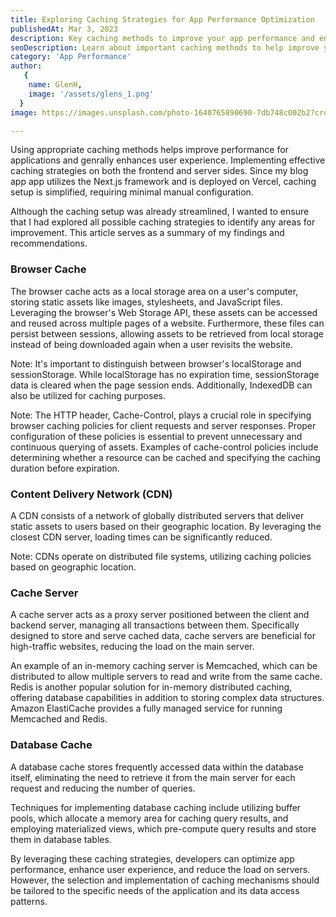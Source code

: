 ```yaml
---
title: Exploring Caching Strategies for App Performance Optimization
publishedAt: Mar 3, 2023
description: Key caching methods to improve your app performance and enhance the user experience.
seoDescription: Learn about important caching methods to help improve your app performance and enhance the user experience.
category: 'App Performance'
author:
   {
    name: GlenH,
    image: '/assets/glens_1.png'
  }
image: https://images.unsplash.com/photo-1640765890690-7db748c002b2?crop=entropy&cs=tinysrgb&fit=crop&fm=jpg&h=480&ixid=MnwxfDB8MXxyYW5kb218MHx8fHx8fHx8MTY4NDU3MzgwOQ&ixlib=rb-4.0.3&q=80&utm_campaign=api-credit&utm_medium=referral&utm_source=unsplash_source&w=640

---
```



Using appropriate caching methods helps improve performance for applications and genrally enhances user experience. Implementing effective caching strategies on both the frontend and server sides. Since my blog app app utilizes the Next.js framework and is deployed on Vercel, caching setup is simplified, requiring minimal manual configuration.

Although the caching setup was already streamlined, I wanted to ensure that I had explored all possible caching strategies to identify any areas for improvement. This article serves as a summary of my findings and recommendations.

### Browser Cache

The browser cache acts as a local storage area on a user's computer, storing static assets like images, stylesheets, and JavaScript files. Leveraging the browser's Web Storage API, these assets can be accessed and reused across multiple pages of a website. Furthermore, these files can persist between sessions, allowing assets to be retrieved from local storage instead of being downloaded again when a user revisits the website.

Note: It's important to distinguish between browser's localStorage and sessionStorage. While localStorage has no expiration time, sessionStorage data is cleared when the page session ends. Additionally, IndexedDB can also be utilized for caching purposes.

Note: The HTTP header, Cache-Control, plays a crucial role in specifying browser caching policies for client requests and server responses. Proper configuration of these policies is essential to prevent unnecessary and continuous querying of assets. Examples of cache-control policies include determining whether a resource can be cached and specifying the caching duration before expiration.

### Content Delivery Network (CDN)

A CDN consists of a network of globally distributed servers that deliver static assets to users based on their geographic location. By leveraging the closest CDN server, loading times can be significantly reduced.

Note: CDNs operate on distributed file systems, utilizing caching policies based on geographic location.

### Cache Server

A cache server acts as a proxy server positioned between the client and backend server, managing all transactions between them. Specifically designed to store and serve cached data, cache servers are beneficial for high-traffic websites, reducing the load on the main server.

An example of an in-memory caching server is Memcached, which can be distributed to allow multiple servers to read and write from the same cache. Redis is another popular solution for in-memory distributed caching, offering database capabilities in addition to storing complex data structures. Amazon ElastiCache provides a fully managed service for running Memcached and Redis.

### Database Cache

A database cache stores frequently accessed data within the database itself, eliminating the need to retrieve it from the main server for each request and reducing the number of queries.

Techniques for implementing database caching include utilizing buffer pools, which allocate a memory area for caching query results, and employing materialized views, which pre-compute query results and store them in database tables.

By leveraging these caching strategies, developers can optimize app performance, enhance user experience, and reduce the load on servers. However, the selection and implementation of caching mechanisms should be tailored to the specific needs of the application and its data access patterns.